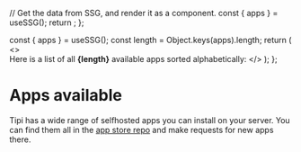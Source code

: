 

  // Get the data from SSG, and render it as a component.
  const { apps } = useSSG();
  return <AppsList apps={apps} />;
};

  const { apps } = useSSG();
  const length = Object.keys(apps).length;
  return (
    <>
      <br />
      Here is a list of all <b>{length}</b> available apps sorted alphabetically:
    </>
  );
};

# Apps available

Tipi has a wide range of selfhosted apps you can install on your server. You can find them all in the [app store repo](https://github.com/runtipi/runtipi-appstore) and make requests for new apps there.

<AppsCount />
<Apps />
